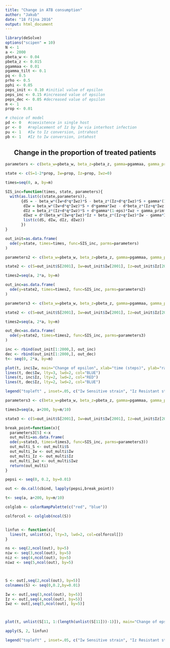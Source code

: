 ```yaml
---
title: "Change in ATB consumption"
author: "Jakub"
date: "18 října 2016"
output: html_document
---
```



```r
library(deSolve)
options("scipen" = 10)
N <- 1
a <- 2000
pbeta_w <- 0.04
pbeta_z <- 0.015
pgammaa <- 0.01
pgamma_tilt <- 0.1
pq <- 0.5
prho <- 0.5
pphi <- 0.05
peps_init <- 0.10 #initial value of epsilon
peps_inc <- 0.15 #increased value of epsilon
peps_dec <- 0.05 #decreased value of epsilon
m <- 1
prop <- 0.01

# choice of model
pd <- 0   #coexistence in single host
pr <- 0   #replacement of Iz by Iw via interhost infection
pu <- 1   #Iw to Iz conversion, intrahost
pb <- 1   #Iz to Iw conversion, intahost


```



<center> <h2> Change in the proportion of treated patients </h2> </center>

 
 
 
```r
parameters <- c(beta_w=pbeta_w, beta_z=pbeta_z, gamma=pgammaa, gamma_prim=pgamma_tilt, eps=peps_init, q=pq, rho=prho, phi=pphi, d=pd, r=pr, u=pu, b=pb )

state <- c(S=1-2*prop, Iw=prop, Iz=prop, Iwz=0)

times=seq(0, a, by=m)

SIS_inc=function(times, state, parameters){
  with(as.list(c(state,parameters)),
       {dS = - beta_w*(Iw+d*q*Iwz)*S - beta_z*(Iz+d*q*Iwz)*S + gamma*(1-eps)*Iw + gamma_prim*eps*Iw + gamma*Iz
        dIw = beta_w*(Iw+d*q*Iwz)*S + d*gamma*Iwz - d*beta_z*(Iz+q*Iwz)*Iw - gamma*(1-eps)*Iw - gamma_prim*eps*Iw + r*(beta_w-beta_z)*Iw*Iz - u*rho*eps*Iw + b*phi*(1-eps)*Iz
        dIz = beta_z*(Iz+d*q*Iwz)*S + d*gamma*(1-eps)*Iwz + gamma_prim*eps*Iwz - d*beta_w*(Iw+q*Iwz)*Iz - gamma*Iz - r*(beta_w-beta_z)*Iw*Iz + u*rho*eps*Iw - b*phi*(1-eps)*Iz
        dIwz = d*(beta_w*(Iw+q*Iwz)*Iz + beta_z*(Iz+q*Iwz)*Iw - gamma*Iwz - gamma*(1-eps)*Iwz - gamma_prim*eps*Iwz)
        list(c(dS, dIw, dIz, dIwz))
       })
}

out_init=as.data.frame(
  ode(y=state, times=times, func=SIS_inc, parms=parameters)
)

```


```r
parameters2 <- c(beta_w=pbeta_w, beta_z=pbeta_z, gamma=pgammaa, gamma_prim=pgamma_tilt, eps=peps_inc, q=pq, rho=prho, phi=pphi, d=pd, r=pr, u=pu, b=pb )

state2 <- c(S=out_init$S[2001], Iw=out_init$Iw[2001], Iz=out_init$Iz[2001], Iwz=out_init$Iwz[2001])

times2=seq(a, 2*a, by=m)

out_inc=as.data.frame(
  ode(y=state2, times=times2, func=SIS_inc, parms=parameters2)
)

```

```r


parameters3 <- c(beta_w=pbeta_w, beta_z=pbeta_z, gamma=pgammaa, gamma_prim=pgamma_tilt, eps=peps_dec, q=pq, rho=prho, phi=pphi, d=pd, r=pr, u=pu, b=pb )

state2 <- c(S=out_init$S[2001], Iw=out_init$Iw[2001], Iz=out_init$Iz[2001], Iwz=out_init$Iwz[2001])

times2=seq(a, 2*a, by=m)

out_dec=as.data.frame(
  ode(y=state2, times=times2, func=SIS_inc, parms=parameters3)
)

```


```r


inc <- rbind(out_init[1:2000,], out_inc)
dec <- rbind(out_init[1:2000,], out_dec)
t<- seq(0, 2*a, by=m)

plot(t, inc$Iw, main="Change of epsilon", xlab="time (steps)", ylab="ratio", ylim=c(0,1), lty=3, lwd=2, type="l", col="RED")
lines(t, dec$Iw, lty=3, lwd=2, col="BLUE")
lines(t, inc$Iz, lty=2, lwd=2, col="RED")
lines(t, dec$Iz, lty=2, lwd=2, col="BLUE")

legend("topleft" , inset=.05, c("Iw Sensitive strain", "Iz Resistant strain"), lty=c(3,2), lwd=c(3,2))
```


```r


parameters3 <- c(beta_w=pbeta_w, beta_z=pbeta_z, gamma=pgammaa, gamma_prim=pgamma_tilt, eps=peps_dec, q=pq, rho=prho, phi=pphi, d=pd, r=pr, u=pu, b=pb )

times3=seq(a, a+200, by=m/10)

state3 <- c(S=out_init$S[2001], Iw=out_init$Iw[2001], Iz=out_init$Iz[2001], Iwz=out_init$Iwz[2001])

break_point=function(x){
  parameters3[5] <-x
  out_multi=as.data.frame(
  ode(y=state3, times=times3, func=SIS_inc, parms=parameters3))
  out_multi_S <- out_multi$S
  out_multi_Iw <- out_multi$Iw
  out_multi_Iz <- out_multi$Iz
  out_multi_Iwz <- out_multi$Iwz
  return(out_multi)
}

pepsi <- seq(0, 0.2, by=0.01)

out <- do.call(cbind, lapply(pepsi,break_point))

```

```r


t<- seq(a, a+200, by=m/10)

colglob <- colorRampPalette(c("red", "blue"))

colforcol <- colglob(ncol(S))


linfun <- function(x){
  lines(t, unlist(x), lty=3, lwd=2, col=colforcol[])
}

ns <- seq(2,ncol(out), by=5)
niw <- seq(3,ncol(out), by=5)
niz <- seq(4,ncol(out), by=5)
niwz <- seq(5,ncol(out), by=5)



S <- out[,seq(2,ncol(out), by=5)]
colnames(S) <- seq(0,0.2,by=0.01)

Iw <- out[,seq(3,ncol(out), by=5)]
Iz <- out[,seq(4,ncol(out), by=5)]
Iwz <- out[,seq(5,ncol(out), by=5)]



plot(t, unlist(S[11, 1:(length(unlist(S[11]))-1)]), main="Change of epsilon", xlab="time (steps)", ylab="ratio", ylim=c(0,1), lty=3, lwd=2, type="l")

apply(S, 2, linfun)

legend("topleft" , inset=.05, c("Iw Sensitive strain", "Iz Resistant strain"), lty=c(3,2), lwd=c(3,2))
```
